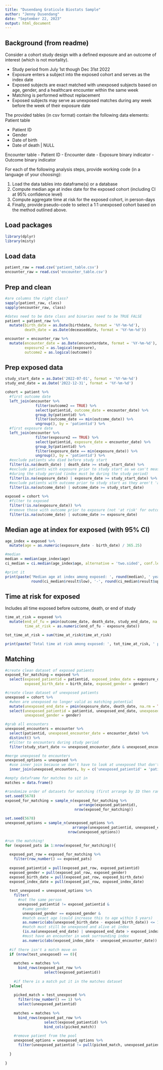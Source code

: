 ```yaml
---
title: "Dusendang Graticule Biostats Sample"
author: "Jenny Dusendang"
date: "September 22, 2023"
output: html_document
---
```


## Background (from readme)

Consider a cohort study design with a defined exposure and an outcome of interest (which is not 
mortality).

- Study period from July 1st though Dec 31st 2022
- Exposure enters a subject into the exposed cohort and serves as the index date
- Exposed subjects are exact matched with unexposed subjects based on age, gender, and a healthcare 
encounter within the same week
- Matching is performed without replacement
- Exposed subjects may serve as unexposed matches during any week before the week of their exposure 
date

The provided tables (in csv format) contain the following data elements:
Patient table

- Patient ID
- Gender
- Date of birth
- Date of death | NULL

Encounter table
- Patient ID
- Encounter date
- Exposure binary indicator
- Outcome binary indicator

For each of the following analysis steps, provide working code (in a language of your choosing):

1. Load the data tables into dataframe(s) or a database
2. Compute median age at index date for the exposed cohort (including CI at 95% confidence level)
3. Compute aggregate time at risk for the exposed cohort, in person-days
4. Finally, provide pseudo-code to select a 1:1 unexposed cohort based on the method outlined above.


## Load packages
```r

library(dplyr)
library(misty)

```


## Load data 
```r

patient_raw = read.csv('patient_table.csv')
encounter_raw = read.csv('encounter_table.csv')

```


## Prep and clean 
```r

#are columns the right class? 
sapply(patient_raw, class)
sapply(encounter_raw, class)

#dates need to be date class and binaries need to be TRUE FALSE
patient = patient_raw %>%
  mutate(birth_date = as.Date(birthdate, format = '%Y-%m-%d'),
         death_date = as.Date(deceaseddate, format = '%Y-%m-%d'))

encounter = encounter_raw %>%
  mutate(encounter_date = as.Date(encounterdate, format = '%Y-%m-%d'),
         exposure2 = as.logical(exposure),
         outcome2 = as.logical(outcome))

```


## Prep exposed data 
```r

study_start_date = as.Date('2022-07-01', format = '%Y-%m-%d')
study_end_date = as.Date('2022-12-31', format = '%Y-%m-%d')

cohort = patient %>%
  #first outcome date
  left_join(encounter %>%
              filter(outcome2 == TRUE) %>%
              select(patientid, outcome_date = encounter_date) %>%
              group_by(patientid) %>%
              filter(outcome_date == min(outcome_date)) %>%
              ungroup(), by = 'patientid') %>%
  #first exposure date
  left_join(encounter %>%
              filter(exposure2 == TRUE) %>%
              select(patientid, exposure_date = encounter_date) %>%
              group_by(patientid) %>%
              filter(exposure_date == min(exposure_date)) %>%
              ungroup(), by = 'patientid') %>%
  #exclude patients who died before study start 
  filter(is.na(death_date) | death_date >= study_start_date) %>%
  #exclude patients with exposure prior to study start as we can't measure their length of follow-up
  #during the study period (index must be during the study period) 
  filter(is.na(exposure_date) | exposure_date >= study_start_date) %>%
  #exclude patients with outcome prior to study start as they aren't 'at risk'
  filter(is.na(outcome_date) | outcome_date >= study_start_date) 
  
exposed = cohort %>%
  #filter to exposed 
  filter(!is.na(exposure_date)) %>%
  #remove those with outcome prior to exposure (not 'at risk' for outcome during exposure 
  filter(is.na(outcome_date) | outcome_date >= exposure_date)

```


## Median age at index for exposed (with 95% CI)
```r

age_index = exposed %>%
  mutate(age = as.numeric(exposure_date - birth_date) / 365.25)

#median 
median = median(age_index$age)
ci_median = ci.median(age_index$age, alternative = 'two.sided', conf.level = 0.95)

#print it 
print(paste('Median age at index among exposed: ', round(median), ' years (95% CI: ', 
            round(ci_median$result$low), '-', round(ci_median$result$upp), ')', sep = ''))

```


## Time at risk for exposed 
Includes all time exposed before outcome, death, or end of study 
```r

time_at_risk = exposed %>%
  mutate(end_of_fu = pmin(outcome_date, death_date, study_end_date, na.rm = TRUE),
         time_at_risk = as.numeric(end_of_fu - exposure_date)) 

tot_time_at_risk = sum(time_at_risk$time_at_risk)

print(paste('Total time at risk among exposed: ', tot_time_at_risk, ' person-days', sep = ''))

```


## Matching 
```r

#create clean dataset of exposed patients
exposed_for_matching = exposed %>%
  select(exposed_patientid = patientid, exposed_index_date = exposure_date, 
         exposed_birth_date = birth_date, exposed_gender = gender)

#create clean dataset of unexposed patients 
unexposed = cohort %>%
  #when are unexposed no longer valid as matching potential 
  mutate(unexposed_end_date = pmin(exposure_date, death_date, na.rm = TRUE)) %>%
  select(unexposed_patientid = patientid, unexposed_end_date, unexposed_birth_date = birth_date,
         unexposed_gender = gender) 

#grab all encounters 
unexposed_encounters = encounter %>%
  select(patientid, unexposed_encounter_date = encounter_date) %>%
  distinct() %>%
  #filter to encounters during study period
  filter(study_start_date <= unexposed_encounter_date & unexposed_encounter_date <= study_end_date)

#merge unexposed to encounters 
unexposed_options = unexposed %>%
  #use inner join because we don't have to look at unexposed that don't have any visits
  inner_join(unexposed_encounters, by = c('unexposed_patientid' = 'patientid'))

#empty dataframe for matches to sit in
matches = data.frame()

#randomize order of datasets for matching (first arrange by ID then randomize) 
set.seed(5678)
exposed_for_matching = sample_n(exposed_for_matching %>% 
                                  arrange(exposed_patientid), 
                                nrow(exposed_for_matching))

set.seed(5678)
unexposed_options = sample_n(unexposed_options %>% 
                               arrange(unexposed_patientid, unexposed_encounter_date), 
                             nrow(unexposed_options))

#run the matching!
for (exposed_pats in 1:nrow(exposed_for_matching)){
  
  exposed_pat_row = exposed_for_matching %>%
    filter(row_number() == exposed_pats)
  
  exposed_patientid = pull(exposed_pat_row, exposed_patientid)
  exposed_gender = pull(exposed_pat_row, exposed_gender)
  exposed_birth_date = pull(exposed_pat_row, exposed_birth_date)
  exposed_index_date = pull(exposed_pat_row, exposed_index_date)
  
  test_unexposed = unexposed_options %>%
    filter(
      #not the same person 
      unexposed_patientid != exposed_patientid &
        #same gender
        unexposed_gender == exposed_gender & 
        #match exact age (could increase this to age within 5 years)
        as.numeric(abs(unexposed_birth_date - exposed_birth_date)) <= 1 * 365.25 &
        #match must still be unexposed and alive at index
        (is.na(unexposed_end_date) | unexposed_end_date > exposed_index_date) &
        #must have an encounter in week surrounding index
        as.numeric(abs(exposed_index_date - unexposed_encounter_date)) <= 7)
  
  #if there isn't a match move on 
  if (nrow(test_unexposed) == 0){
    
    matches = matches %>%
      bind_rows(exposed_pat_row %>%
                  select(exposed_patientid))
  
    #if there is a match put it in the matches dataset   
  }else{
    
    picked_match = test_unexposed %>%
      filter(row_number() == 1) %>%
      select(unexposed_patientid)
    
    matches = matches %>%
      bind_rows(exposed_pat_row %>% 
                  select(exposed_patientid) %>%
                  bind_cols(picked_match))
    
    #remove patient from the pool
    unexposed_options = unexposed_options %>%
      filter(unexposed_patientid != pull(picked_match, unexposed_patientid))
    
  }
  
}

```


